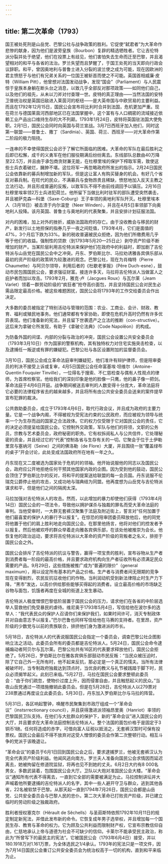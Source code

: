 ```yaml
---
---
---
```

title: 第二次革命（1793）
---




国王被处死刑是山岳党、巴黎公社与战争政策的胜利。它促使“弑君者”为大革命作悲惨的献身，因为他们是波旁皇族（Bourbon）复辟的精选牺牲者。它让吉伦特派分裂并处于绝望，他们在投票上有歧见，他们害怕失去生命而迁至巴黎，并且渴望相对的和平与各省的法治。罗兰失望而且梦醒了，于国王处死的当天即向行政会议辞职。和平，曾因奥地利与普鲁士进入分裂的波兰使之成为可能，现在因欧洲的君主愤怒于与他们有兄弟关系的一位国王被斩首而使之不可能。英国首相威廉·皮特（William Pitt），他曾想对法国发动战争，发现“国会”（Parliament）与人民震惊于皇族本身躺在断头台之消息，以致几乎全部反对那项政策——如同他们自己，以及他们的祖先，从未以刀斧对付查理一世。皮特的真正理由——当然法国的安特卫普统治权是英国旧敌进入莱茵河的枢纽——是大英帝国与中欧贸易的主要利益。而且在1792年12月15日，国民公会宣布将比利时合并到法国，危机更加严重。现在荷兰与德国莱茵河西部地区已在法国掌握中，这个富有与人口稠密的流域接近依赖工业产品出口维持生存的大不列颠。1793年1月24日，皮特将英国驻法国大使免职。2月1日，国民公会同时向英国与荷兰宣战。3月7日西班牙加入他们，同时这第一联盟——普鲁士、撒丁（Sardinia）、英国、荷兰、西班牙——对大革命作第二阶段的极力阻挠。

一连串的不幸使得国民公会迟于了解它所面临的困难。大革命的军队在最后胜利之后即已松懈，成千的义勇军在他们服役期满后纷纷离去。东线部队总数由40万降至22.5万，并且由于承包商贪财兼无能，在杜穆里埃的保护下榨取军需，致使这些士兵衣着破烂，臃肿不堪。这位将军一再忽略政府所发出的指示。2月24日国民公会依靠新的募兵制增加新的军队，但是这让富人有购买替身的机会。有好几个省反对募兵制。在旺代的民众，不满募兵与食物昂贵且稀缺，愤怒地加入反天主教之立法行动，并且形成普遍的反叛，以致军队不得不由前线调回予以镇压。2月16日杜穆里埃率领2万士兵进犯荷兰。他所留下当做比利时驻军的部队遭受突然袭击，并且被萨克森—科堡（Saxe-Coburg）王子率领的奥地利军队歼灭。杜穆里埃本人（3月18日）被击溃于内尔温登（Neer Winden），并且在4月5日率领部下向奥地利人投降。该月英国、普鲁士与奥地利的代表聚集，并且安排计划征服法国。

对内的困难，加上对外的挫折，威胁法国政府的存亡。由于没收教会与移民的财产，新发行以土地担保的指券几乎一夜之间贬值，1793年4月，它们是面值的47%，3个月后下跌为33%。新的税收普遍被民众拒绝，因为他们所缴费用几乎等于他们的收益。强制性的贷款（到1793年5月20—25日止）剥夺资产阶级不断增加的财产。当某阶层利用吉伦特派来保护他们在政府中的利益时，即加剧了吉伦特派与山岳党在国民公会中之冲突。丹东、罗伯斯比尔、马拉劝诱雅各宾俱乐部从最初的资产阶级的政策转为较激进的观念。巴黎公社，现在为肖梅特（Pierre Chaumette）与阿贝尔领导，利用后者的《杜歇老爹报》（Pěre Duch-esne），鼓动市民包围国民公会，要求强征财富。接连许多天，马拉将吉伦特派人当做富人之庇护者而加以攻击。1793年2月，雅克·卢（Jacgues Roux）与瓦尔莱（Jeam Varlet）领着一群劳动阶级的“疯狂者”抢夺高价面包，并且坚持国民公会对民生必需品限定最高价格。被这些难题困扰，国民公会将1793年的工作交给委员会作出决定。

大多数的委员被指定了特别活动与管理的范围：农业、工商业、会计、财政、教育、福利或殖民地事务。他们通常都有专家协助，即使在危机升高时仍然有许多优异表现。他们准备新的宪法，并且留下世袭遗产之立法的推断（con-structive）。这后来为拿破仑所发现，有助于《拿破仑法典》（Code Napolěon）的构成。

为防备外国的间谍、内部的分裂与政治的冲突，国民公会设置公共安全委员会（1793年3月10日）作为国家的警察机构，其有独特权力对住宅实施突击检查，以及逮捕任一叛逆或有罪的嫌疑犯。巴黎公社与各区设置附加的监督委员会。

3月10日，国民公会成立革命法庭审判嫌疑犯，他们准许有辩护律师，但是陪审委员的判决不接受上诉或复审，4月5日国民公会任命富基埃·坦维尔（Antoine-Quentin Fouquier Tinville），一位得名于搜索、不仁慈检查与偶有人性观点的律师，为首席检察官。他给我们的深刻印象是他的脸像一只鹰，他的鼻子像一把剑。革命法庭于4月6日开庭。战争期间被送去审判的人数变得十分庞大，革命法庭将它必要的法律程序省去的越来越多，并且将所有由公共安全委员会送来的案件提早宣布犯罪的裁决。

公共救助委员会，成立于1793年4月6日，取代行政会议，并且成为政府的主要力量。它是一个战争内阁，不得被视为受宪法约束的公民政府，而应被视为领导与统率一个为生存而战的国家之合法政体。它的权力仅受限于它对国民公会的责任，它的决定必须提呈给国民公会。它控制外交政策，军队与他们的将领，文职的公务员，宗教与艺术委员会，政府秘密的职务。它有权拆阅私人与公共信件，它处理秘密的资金，并且经过它的“代表”控制各省与生存有关的一切。它聚会于位于土伊勒里宫与塞纳河（Seine）之间的佛洛勒（de Flore）大厦，并且围绕一张“覆盖绿布的桌子”开会讨论，此处变成法国政府所在地有一年之久。

丹东现在又二度被选为国家处于危机时的领袖。他开始说服他的同志以及国民公会，政府应公开地拒绝任何干预其他国家内政的企图。因为受到他的鼓动，国民公会顶住了罗伯斯比尔的反对，将和平的提案送给联盟的每一会员国。丹东说服不伦瑞克公爵停止他的攻击，又成功地与瑞典结为同盟。他再度想为山岳党与吉伦特派谋求和平，但是他们之间的隔阂太深。

马拉加强对吉伦特派人的攻击。然而，以此增加的暴力却使他们获得（1793年4月14日）国民公会的一项法令，导致他以拥护谋杀与独裁的罪名而受大革命法庭的审判。当他受审时，一大群无套裤汉聚集于法庭及附近街上，誓言对“任何加置于他们最喜爱的保护人的暴行予以报复”。在惊恐的陪审团委员释放他后，他的同党将他置于他们的肩上胜利地走向国民公会。在那里他扬言，他将对他们的控发者予以报复。然后他被欢呼的群众举着走向雅各宾俱乐部，在该处他被推崇为会长。他恢复他的政治运动，要求将吉伦特派以大革命的资产阶级的背叛者之名义，排拒于国民公会之外。

国民公会排斥了吉伦特派的抗议与警告，赢得一项宝贵的胜利，宣布谷物从生产者到消费者每一阶段的最高价格，并且要求政府机构向生产者征收所有必须满足民众需要的产品。9月29日，这些措施被推广成为“普遍的限价”（general maximum），用以设定所有基本的产品之价格。生产者与消费者间无限期的竞争现在变得剧烈，农民反抗征收他们的作物。当利润动机受到新法律阻止时生产力下降，“黑市”发达，以高价供给那些能够买得起的消费者。设立最高价格的市场缺乏谷物与面包，饥饿者再度在全城的街道上发生暴动。

吉伦特派人极度憎恨巴黎低阶层置于国民公会的压力，请求他们在各省的中阶层选举人营救他们免受暴民的虐待。维尼奥于1793年5月4日，写信给他在波尔多的选举人：“我代表民众的保护人召请你们来保护我们，如果时间许可，消灭专制政体并对自由意志予以报复。”巴尔巴鲁也同样写信给他在马赛的支持者。在里昂，资产阶级的少数党与以前的贵族联合，排挤他们身为激进派的市长。

5月18日，吉伦特派人的代表说服国民公会指定一个委员会，调查巴黎公社企图影响立法之活动。此委员会所有的委员都是吉伦特派人。5月24日，国民公会命令逮捕煽动者阿贝尔与瓦尔莱。巴黎公社共有16区的代表要求释放他们，国民公会拒绝了。5月26日，罗伯斯比尔在雅各宾俱乐部鼓动市民反叛：“当民众被压迫时，除了它自己外一无所有时，他不起来反抗，那必定是一个真正的懦夫。当所有法律被破坏时，当专制政府独裁达到顶点时，当优良的教义与礼节被践踏于脚下时，民众必须揭竿起义。此刻已来临。”5月27日，马拉在国民公会要求整顿此委员会：“由于你们疏忽，使物价过度上升，因而侵害自由，并且触怒起义的民众。”当夜山岳党通过一项措施撤销此委员会。但是在5月28日，吉伦特派人以279票对238票通过再度设立此委员会。5月30日，丹东加入罗伯斯比尔与马拉的阵营。

5月31日，各区响起警钟，唤醒市民聚集到市政厅组成一个“革命会议”（instsrrectionary council），并且获得激进派领袖昂里奥（Hanriot）率领的巴黎国民卫队支持。在他们与大批群众的保护下，新的“革命会议”进入国民公会的大厅，并且要求在大革命法庭控制吉伦特派人。整个法国的面包价格于是固定于3铜币1磅。任何将造成的赤字，可借向富人征税以抵消之，无套裤汉暂时可保有投票权。国民公会最后不得不放弃对这受人憎恨的委员会作第二次整顿行动。相互斗争的党派于该晚退让。

“革命会议”的委员于6月1日回到国民公会之后，要求逮捕罗兰，他被无套裤汉认为完全代表资产阶级利益。他闻风逃向南方。罗兰夫人准备向国民公会求情因而延迟离去，她被拘留在修道院监狱，将再也见不到她的丈夫。6月2日大约有8 000名男女，多数武装着，包围国民公会大厅。卫队以大炮对准国民公会大楼。“革命会议”通知所有代表不得离去，一直到它全部的需要被满足为止。马拉控制讲坛并大声喊着他所要逮捕的吉伦特派人的名字，其中一些人避开守卫与群众，逃到其他各省，22名被软禁于巴黎。从那天起一直到1794年7月26日，国民公会都是山岳党、公共安全委员会与巴黎人民的忠仆。第二次大革命已打败资产阶级，并已建立临时的劳动阶级之独裁政府。

胜利者授权塞克尔（Hěrault de Sěchells）与圣茹斯特依照1792年10月11日的规定制定新宪法，并借此发布新的命令。它恢复成年男子选举权，并且增加每一个国民生存、教育与革命的权力。它为顾及公共利益而限制财产权，它宣布宗教信仰自由，仁慈地承认上帝与道德为社会不可缺少的信仰。卡莱尔不能承受民主政治，称此为“所曾写下的最民主的宪法”。它被国民公会（1793年6月4日）接受，并以180.1918万对1.161万票，为全体选民之1/4承认。1793年的宪法只是一项文件，因为7月14日国民公会重订公共安全委员会为统治权高于一切的机构，直到和平来临为止。